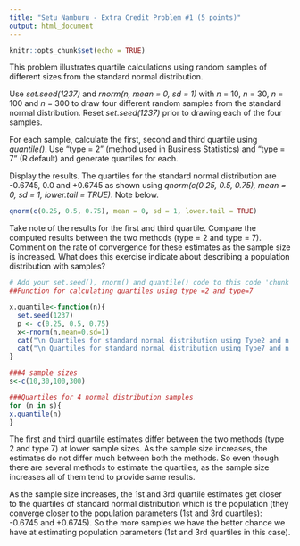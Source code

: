 ```yaml
---
title: "Setu Namburu - Extra Credit Problem #1 (5 points)"
output: html_document
---
```


```r
knitr::opts_chunk$set(echo = TRUE)
```

This problem illustrates quartile calculations using random samples of different sizes from the standard normal distribution.

Use *set.seed(1237)* and *rnorm(n, mean = 0, sd = 1)* with *n* = 10, *n* = 30, *n* = 100 and *n* = 300 to draw four different random samples from the standard normal distribution. Reset *set.seed(1237)* prior to drawing each of the four samples.

For each sample, calculate the first, second and third quartile using *quantile()*. Use "type = 2" (method used in Business Statistics) and "type = 7" (R default) and generate quartiles for each.

Display the results. The quartiles for the standard normal distribution are -0.6745, 0.0 and +0.6745 as shown using *qnorm(c(0.25, 0.5, 0.75), mean = 0, sd = 1, lower.tail = TRUE)*.  Note below.

```r

qnorm(c(0.25, 0.5, 0.75), mean = 0, sd = 1, lower.tail = TRUE)

```

Take note of the results for the first and third quartile. Compare the computed results between the two methods (type = 2 and type = 7). Comment on the rate of convergence for these estimates as the sample size is increased. What does this exercise indicate about describing a population distribution with samples?

```r
# Add your set.seed(), rnorm() and quantile() code to this code 'chunk':
##Function for calculating quartiles using type =2 and type=7

x.quantile<-function(n){
  set.seed(1237)
  p <- c(0.25, 0.5, 0.75)
  x<-rnorm(n,mean=0,sd=1)
  cat("\n Quartiles for standard normal distribution using Type2 and n = ",n, ":",quantile(x, probs = p, na.rm = FALSE, names = TRUE, type = 2))
  cat("\n Quartiles for standard normal distribution using Type7 and n = ",n, ":", quantile(x, probs = p, na.rm = FALSE, names = TRUE, type = 7))
}

###4 sample sizes
s<-c(10,30,100,300)

###Quartiles for 4 normal distribution samples
for (n in s){
x.quantile(n)
}


```
The first and third quartile estimates differ between the two methods (type 2 and type 7) at lower sample sizes. As the sample size increases, the estimates do not differ much between both the methods. So even though there are several methods to estimate the quartiles, as the sample size increases all of them tend to provide same results.

As the sample size increases, the 1st and 3rd quartile estimates get closer to the quartiles of standard normal distribution which is the population (they converge closer to the population parameters (1st and 3rd quartiles): -0.6745 and +0.6745). So the more samples we have the better chance we have at estimating population parameters (1st and 3rd quartiles in this case).
